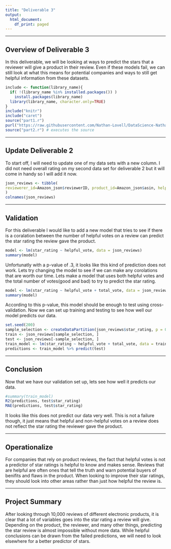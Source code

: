 ```yaml
---
title: "Deliverable 3"
output:
  html_document:
    df_print: paged
---
```


***

## Overview of Deliverable 3
In this deliverable, we will be looking at ways to predict the stars that a reviewer will give a product in their review. Even if these models fail, we can still look at what this means for potential companies and ways to still get helpful information from these datasets.

```r
include <- function(library_name){
  if( !(library_name %in% installed.packages()) )
    install.packages(library_name) 
  library(library_name, character.only=TRUE)
}
include("knitr")
include("caret")
source("part1.r")
purl("https://raw.githubusercontent.com/Nathan-Lovell/DataScience-Nathan-Lovell/master/deliverable2.Rmd", output = "part2.r") # produces r source from rmd
source("part2.r") # executes the source
```
***
## Update Deliverable 2
To start off, I will need to update one of my data sets with a new column. I did not need overall rating on my second data set for deliverable 2 but it will come in handy so I will add it now.
```r
json_reviews <- tibble(
reviewerer_id=Amazon_json$reviewerID, product_id=Amazon_json$asin, helpful_vote=Amazon_json$`helpful/0`, total_vote=Amazon_json$`helpful/1`, review_title=Amazon_json$summary, review_text=Amazon_json$reviewText, review_time=Amazon_json$unixReviewTime, star_rating=Amazon_json$overall
)
colnames(json_reviews)
```

***
## Validation
For this deliverable I would like to add a new model that tries to see if there is a coralation between the number of helpful votes on a review can predict the star rating the review gave the product.

```r
model <- lm(star_rating ~ helpful_vote, data = json_reviews)
summary(model)
```
Unfortunatly with a p-value of .3, it looks like this kind of prediction does not work. Lets try changing the model to see if we can make any corolations that are worth our time. Lets make a model that uses both helpful votes and the total number of votes(good and bad) to try to predict the star rating.


```r
model <- lm(star_rating ~ helpful_vote + total_vote, data = json_reviews)
summary(model)
```

According to this p-value, this model should be enough to test using cross-validation. Now we can set up training and testing to see how well our model predicts our data.
```r
set.seed(200)
sample_selection <- createDataPartition(json_reviews$star_rating, p = 0.70, list = FALSE)
train <- json_reviews[sample_selection, ]
test <- json_reviews[-sample_selection, ]
train_model <- lm(star_rating ~ helpful_vote + total_vote, data = train)
predictions <- train_model %>% predict(test)
```

***
## Conclusion
Now that we have our validation set up, lets see how well it predicts our data.
```r
#summary(train_model)
R2(predictions, test$star_rating)
MAE(predictions, test$star_rating)
```
It looks like this does not predict our data very well. This is not a failure though, it just means that helpful and non-helpful votes on a review does not reflect the star rating the reviewer gave the product.

***
## Operationalize
For companies that rely on product reviews, the fact that helpful votes is not a predictor of star ratings is helpful to know and makes sense. Reviews that are helpful are often ones that tell the truth and warn potential buyers of benifits and flaws in the product. When looking to improve their star ratings, they should look into other areas rather than just how helpful the review is. 

***
## Project Summary
After looking through 10,000 reviews of different electronic products, it is clear that a lot of variables goes into the star rating a review will give. Depending on the product, the reviewer, and many other things, predicting the star review is almost impossible without more data. While helpful conclusions can be drawn from the failed predictions, we will need to look elsewhere for a better predictor of stars.
